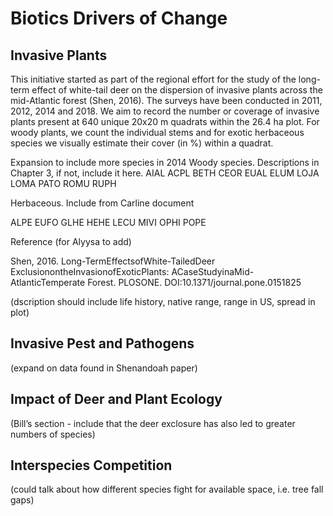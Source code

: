 # Biotics Drivers of Change

## Invasive Plants

This initiative started as part of the regional effort for the study of the long-term effect of white-tail deer on the dispersion of invasive plants across the mid-Atlantic forest (Shen, 2016). 
The surveys have been conducted in 2011, 2012, 2014 and 2018. We aim to record the number or coverage of invasive plants present at 640 unique 20x20 m quadrats within the 26.4 ha plot. For woody plants, we count the individual stems and for exotic herbaceous species we visually estimate their cover (in %) within a quadrat. 

Expansion to include more species in 2014
Woody species. Descriptions in Chapter 3, if not, include it here.
AIAL
ACPL
BETH
CEOR
EUAL
ELUM
LOJA
LOMA
PATO
ROMU
RUPH

Herbaceous. Include from Carline document

ALPE
EUFO
GLHE
HEHE
LECU
MIVI
OPHI
POPE


Reference (for Alyysa to add)

Shen, 2016. Long-TermEffectsofWhite-TailedDeer ExclusionontheInvasionofExoticPlants: ACaseStudyinaMid-AtlanticTemperate Forest. PLOSONE. DOI:10.1371/journal.pone.0151825



(dscription should include life history, native range, range in US, spread in plot)

## Invasive Pest and Pathogens
(expand on data found in Shenandoah paper)

## Impact of Deer and Plant Ecology
(Bill's section - include that the deer exclosure has also led to greater numbers of species)

## Interspecies Competition
(could talk about how different species fight for available space, i.e. tree fall gaps)